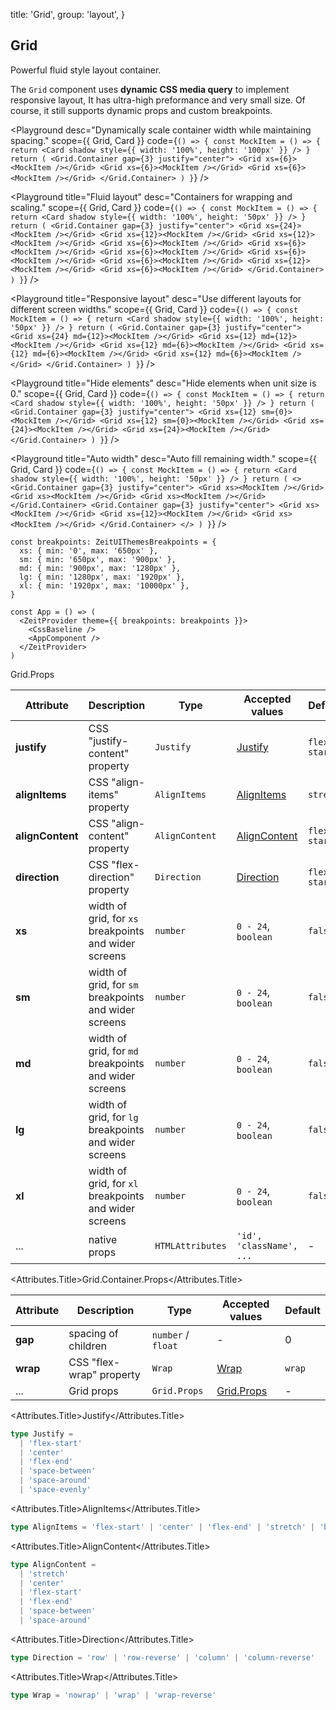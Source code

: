 
  title: 'Grid',
  group: 'layout',
}

## Grid

Powerful fluid style layout container.

The `Grid` component uses **dynamic CSS media query** to implement responsive layout, It has ultra-high preformance
and very small size. Of course, it still supports dynamic props and custom breakpoints.

<Playground
  desc="Dynamically scale container width while maintaining spacing."
  scope={{ Grid, Card }}
  code={`
() => {
  const MockItem = () => {
    return <Card shadow style={{ width: '100%', height: '100px' }} />
  }
  return (
    <Grid.Container gap={3} justify="center">
      <Grid xs={6}><MockItem /></Grid>
      <Grid xs={6}><MockItem /></Grid>
      <Grid xs={6}><MockItem /></Grid>
    </Grid.Container>
  )
}
`}
/>

<Playground
  title="Fluid layout"
  desc="Containers for wrapping and scaling."
  scope={{ Grid, Card }}
  code={`
() => {
  const MockItem = () => {
    return <Card shadow style={{ width: '100%', height: '50px' }} />
  }
  return (
    <Grid.Container gap={3} justify="center">
      <Grid xs={24}><MockItem /></Grid>
      <Grid xs={12}><MockItem /></Grid>
      <Grid xs={12}><MockItem /></Grid>
      <Grid xs={6}><MockItem /></Grid>
      <Grid xs={6}><MockItem /></Grid>
      <Grid xs={6}><MockItem /></Grid>
      <Grid xs={6}><MockItem /></Grid>
      <Grid xs={6}><MockItem /></Grid>
      <Grid xs={12}><MockItem /></Grid>
      <Grid xs={6}><MockItem /></Grid>
    </Grid.Container>
  )
}
`}
/>

<Playground
  title="Responsive layout"
  desc="Use different layouts for different screen widths."
  scope={{ Grid, Card }}
  code={`
() => {
  const MockItem = () => {
    return <Card shadow style={{ width: '100%', height: '50px' }} />
  }
  return (
    <Grid.Container gap={3} justify="center">
      <Grid xs={24} md={12}><MockItem /></Grid>
      <Grid xs={12} md={12}><MockItem /></Grid>
      <Grid xs={12} md={6}><MockItem /></Grid>
      <Grid xs={12} md={6}><MockItem /></Grid>
      <Grid xs={12} md={6}><MockItem /></Grid>
    </Grid.Container>
  )
}
`}
/>

<Playground
  title="Hide elements"
  desc="Hide elements when unit size is 0."
  scope={{ Grid, Card }}
  code={`
() => {
  const MockItem = () => {
    return <Card shadow style={{ width: '100%', height: '50px' }} />
  }
  return (
    <Grid.Container gap={3} justify="center">
      <Grid xs={12} sm={0}><MockItem /></Grid>
      <Grid xs={12} sm={0}><MockItem /></Grid>
      <Grid xs={24}><MockItem /></Grid>
      <Grid xs={24}><MockItem /></Grid>
    </Grid.Container>
  )
}
`}
/>

<Playground
  title="Auto width"
  desc="Auto fill remaining width."
  scope={{ Grid, Card }}
  code={`
() => {
  const MockItem = () => {
    return <Card shadow style={{ width: '100%', height: '50px' }} />
  }
  return (
    <>
      <Grid.Container gap={3} justify="center">
        <Grid xs><MockItem /></Grid>
        <Grid xs><MockItem /></Grid>
        <Grid xs><MockItem /></Grid>
      </Grid.Container>
      <Grid.Container gap={3} justify="center">
        <Grid xs><MockItem /></Grid>
        <Grid xs={12}><MockItem /></Grid>
        <Grid xs><MockItem /></Grid>
      </Grid.Container>
    </>
  )
}
`}
/>

<PlaygroundTitle
  title="custom breakpoints"
  desc="Override the default breakpoints of the `@zeit-ui/react`."
/>

```tsx
const breakpoints: ZeitUIThemesBreakpoints = {
  xs: { min: '0', max: '650px' },
  sm: { min: '650px', max: '900px' },
  md: { min: '900px', max: '1280px' },
  lg: { min: '1280px', max: '1920px' },
  xl: { min: '1920px', max: '10000px' },
}

const App = () => (
  <ZeitProvider theme={{ breakpoints: breakpoints }}>
    <CssBaseline />
    <AppComponent />
  </ZeitProvider>
)
```

<Attributes edit="/pages/en-us/components/grid.mdx">
<Attributes.Title>Grid.Props</Attributes.Title>

| Attribute        | Description                                           | Type             | Accepted values               | Default      |
| ---------------- | ----------------------------------------------------- | ---------------- | ----------------------------- | ------------ |
| **justify**      | CSS "justify-content" property                        | `Justify`        | [Justify](#justify)           | `flex-start` |
| **alignItems**   | CSS "align-items" property                            | `AlignItems`     | [AlignItems](#alignitems)     | `stretch`    |
| **alignContent** | CSS "align-content" property                          | `AlignContent`   | [AlignContent](#aligncontent) | `flex-start` |
| **direction**    | CSS "flex-direction" property                         | `Direction`      | [Direction](#direction)       | `flex-start` |
| **xs**           | width of grid, for `xs` breakpoints and wider screens | `number`         | `0 - 24`, `boolean`           | `false`      |
| **sm**           | width of grid, for `sm` breakpoints and wider screens | `number`         | `0 - 24`, `boolean`           | `false`      |
| **md**           | width of grid, for `md` breakpoints and wider screens | `number`         | `0 - 24`, `boolean`           | `false`      |
| **lg**           | width of grid, for `lg` breakpoints and wider screens | `number`         | `0 - 24`, `boolean`           | `false`      |
| **xl**           | width of grid, for `xl` breakpoints and wider screens | `number`         | `0 - 24`, `boolean`           | `false`      |
| ...              | native props                                          | `HTMLAttributes` | `'id', 'className', ...`      | -            |

<Attributes.Title>Grid.Container.Props</Attributes.Title>

| Attribute | Description              | Type               | Accepted values           | Default |
| --------- | ------------------------ | ------------------ | ------------------------- | ------- |
| **gap**   | spacing of children      | `number` / `float` | -                         | 0       |
| **wrap**  | CSS "flex-wrap" property | `Wrap`             | [Wrap](#wrap)             | `wrap`  |
| ...       | Grid props               | `Grid.Props`       | [Grid.Props](#grid.props) | -       |

<Attributes.Title>Justify</Attributes.Title>

```ts
type Justify =
  | 'flex-start'
  | 'center'
  | 'flex-end'
  | 'space-between'
  | 'space-around'
  | 'space-evenly'
```

<Attributes.Title>AlignItems</Attributes.Title>

```ts
type AlignItems = 'flex-start' | 'center' | 'flex-end' | 'stretch' | 'baseline'
```

<Attributes.Title>AlignContent</Attributes.Title>

```ts
type AlignContent =
  | 'stretch'
  | 'center'
  | 'flex-start'
  | 'flex-end'
  | 'space-between'
  | 'space-around'
```

<Attributes.Title>Direction</Attributes.Title>

```ts
type Direction = 'row' | 'row-reverse' | 'column' | 'column-reverse'
```

<Attributes.Title>Wrap</Attributes.Title>

```ts
type Wrap = 'nowrap' | 'wrap' | 'wrap-reverse'
```

</Attributes>

